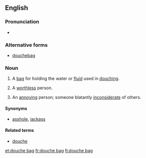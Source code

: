 ==English==

===Pronunciation===
* {{a|UK|US}} {{IPA|/ˈduːʃ ˌbæɡ/}}

===Alternative forms===
* [[douchebag]]

===Noun===
{{en-noun|head=[[douche]] [[bag]]}}

# A [[bag]] for holding the water or [[fluid]] used in [[douching]].
# {{context|idiomatic|vulgar|pejorative}} A [[worthless]] person.
# {{context|idiomatic|vulgar|pejorative}} An [[annoy]]ing person; someone blatantly [[inconsiderate]] of others.

====Synonyms====
* {{sense|annoying, inconsiderate person}} [[asshole]], [[jackass]]

====Related terms====
* [[douche]]

[[et:douche bag]]
[[fr:douche bag]]
[[fi:douche bag]]